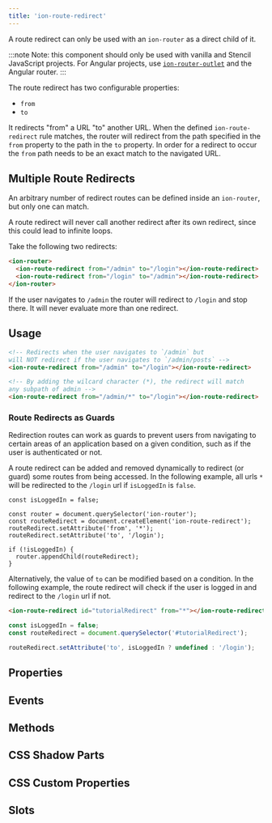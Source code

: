 ```yaml
---
title: 'ion-route-redirect'
---
```



<head>
  <title>ion-route-redirect Plugin: Redirect 'from' a URL 'to' Another URL</title>
  <meta
    name="description"
    content="ion-route-redirect is used with as a direct child of an ion-router and redirects 'from' a URL 'to' another URL. Read to learn about the route redirect plugin."
  />
</head>


A route redirect can only be used with an `ion-router` as a direct child of it.

:::note
Note: this component should only be used with vanilla and Stencil JavaScript projects. For Angular projects, use [`ion-router-outlet`](router-outlet.mdx) and the Angular router.
:::

The route redirect has two configurable properties:

- `from`
- `to`

It redirects "from" a URL "to" another URL. When the defined `ion-route-redirect` rule matches, the router will redirect from the path specified in the `from` property to the path in the `to` property. In order for a redirect to occur the `from` path needs to be an exact match to the navigated URL.

## Multiple Route Redirects

An arbitrary number of redirect routes can be defined inside an `ion-router`, but only one can match.

A route redirect will never call another redirect after its own redirect, since this could lead to infinite loops.

Take the following two redirects:

```html
<ion-router>
  <ion-route-redirect from="/admin" to="/login"></ion-route-redirect>
  <ion-route-redirect from="/login" to="/admin"></ion-route-redirect>
</ion-router>
```

If the user navigates to `/admin` the router will redirect to `/login` and stop there. It will never evaluate more than one redirect.

## Usage

```html
<!-- Redirects when the user navigates to `/admin` but
will NOT redirect if the user navigates to `/admin/posts` -->
<ion-route-redirect from="/admin" to="/login"></ion-route-redirect>

<!-- By adding the wilcard character (*), the redirect will match
any subpath of admin -->
<ion-route-redirect from="/admin/*" to="/login"></ion-route-redirect>
```

### Route Redirects as Guards

Redirection routes can work as guards to prevent users from navigating to certain areas of an application based on a given condition, such as if the user is authenticated or not.

A route redirect can be added and removed dynamically to redirect (or guard) some routes from being accessed. In the following example, all urls `*` will be redirected to the `/login` url if `isLoggedIn` is `false`.

```tsx
const isLoggedIn = false;

const router = document.querySelector('ion-router');
const routeRedirect = document.createElement('ion-route-redirect');
routeRedirect.setAttribute('from', '*');
routeRedirect.setAttribute('to', '/login');

if (!isLoggedIn) {
  router.appendChild(routeRedirect);
}
```

Alternatively, the value of `to` can be modified based on a condition. In the following example, the route redirect will check if the user is logged in and redirect to the `/login` url if not.

```html
<ion-route-redirect id="tutorialRedirect" from="*"></ion-route-redirect>
```

```javascript
const isLoggedIn = false;
const routeRedirect = document.querySelector('#tutorialRedirect');

routeRedirect.setAttribute('to', isLoggedIn ? undefined : '/login');
```

## Properties

<Props />

## Events

<Events />

## Methods

<Methods />

## CSS Shadow Parts

<Parts />

## CSS Custom Properties

<CustomProps />

## Slots

<Slots />

